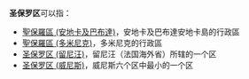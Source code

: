 '''圣保罗区'''可以指：
*[[聖保羅區_(安地卡及巴布達)|聖保羅區 (安地卡及巴布達)]]，安地卡及巴布達安地卡島的行政區
*[[聖保羅區_(多米尼克)|聖保羅區 (多米尼克)]]，多米尼克的行政區
*[[圣保罗区_(留尼汪)|圣保罗区 (留尼汪)]]，留尼汪（法国海外省）所辖的一个区
*[[圣保罗区_(威尼斯)|圣保罗区 (威尼斯)]]，威尼斯六个区中最小的一个区

{{Disambig|Cat=四字消歧义}}